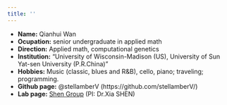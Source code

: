 ```yaml
---
title: ''
---
```


- __Name:__ Qianhui Wan
- __Ocupation:__ senior undergraduate in applied math
- __Direction:__ Applied math, computational genetics
- __Institution:__ "University of Wisconsin-Madison (US), University of Sun Yat-sen University (P.R.China)"
- __Hobbies:__ Music (classic, blues and R&B), cello, piano; traveling; programming.
- __Github page:__ @stellamberV (https://github.com/stellamberV/)
- __Lab page:__ [Shen Group](url: http://shen.se/) (PI: Dr.Xia SHEN) 




 
